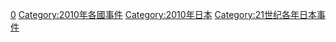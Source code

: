 {{Cat topic in year|topic=日本事件|year=2010}}
[[Category:2010年代日本事件|0]]
[[Category:2010年各國事件|Category:2010年各國事件]]
[[Category:2010年日本|Category:2010年日本]]
[[Category:21世纪各年日本事件|Category:21世纪各年日本事件]]